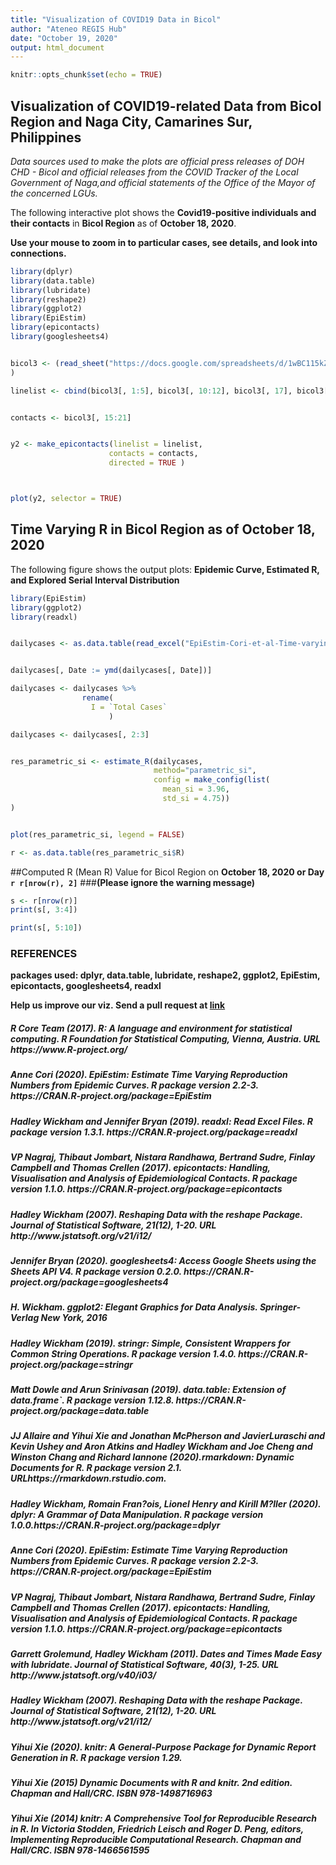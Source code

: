 ```yaml
---
title: "Visualization of COVID19 Data in Bicol"
author: "Ateneo REGIS Hub"
date: "October 19, 2020"  
output: html_document
---
```


```r
knitr::opts_chunk$set(echo = TRUE)
```

## Visualization of COVID19-related Data from Bicol Region and Naga City, Camarines Sur, Philippines  



*Data sources used to make the plots are official press releases of DOH CHD - Bicol and official releases from the COVID Tracker of the Local Government of Naga,and official statements of the Office of the Mayor of the concerned LGUs.*


The following interactive plot shows the **Covid19-positive individuals and their contacts** in  **Bicol Region** as of **October 18, 2020**.  

**Use your mouse to zoom in to particular cases, see details, and look into connections.** 


```r

library(dplyr)
library(data.table)
library(lubridate)
library(reshape2)
library(ggplot2)
library(EpiEstim)
library(epicontacts)
library(googlesheets4)


bicol3 <- (read_sheet("https://docs.google.com/spreadsheets/d/1wBC115kZxPbphHgf39so5r5XR2pibbWDV-soXxGiS64/edit#gid=0")
)

```

```r

linelist <- cbind(bicol3[, 1:5], bicol3[, 10:12], bicol3[, 17], bicol3[, 19:23])


contacts <- bicol3[, 15:21]


y2 <- make_epicontacts(linelist = linelist,
                      contacts = contacts,
                      directed = TRUE )



plot(y2, selector = TRUE)
``` 


## Time Varying R in Bicol Region as of **October 18, 2020**

The following figure shows the output plots: **Epidemic Curve, Estimated R, and Explored Serial Interval Distribution **

```r

library(EpiEstim)
library(ggplot2)
library(readxl)


dailycases <- as.data.table(read_excel("EpiEstim-Cori-et-al-Time-varying-R-BICOL.xls", sheet = 2))


dailycases[, Date := ymd(dailycases[, Date])]

dailycases <- dailycases %>% 
                rename(
                  I = `Total Cases`
                      )

dailycases <- dailycases[, 2:3]


res_parametric_si <- estimate_R(dailycases, 
                                method="parametric_si",
                                config = make_config(list(
                                  mean_si = 3.96, 
                                  std_si = 4.75))
)


plot(res_parametric_si, legend = FALSE) 


```  

```r

r <- as.data.table(res_parametric_si$R)

```




##Computed R  (Mean R) Value for Bicol Region on **October 18, 2020 or Day `r r[nrow(r), 2]`** 
###**(Please ignore the warning message)**


```r

s <- r[nrow(r)]
print(s[, 3:4])

print(s[, 5:10])
```


### REFERENCES

**packages used: dplyr, data.table, lubridate, reshape2, ggplot2, EpiEstim, epicontacts, googlesheets4, readxl**

**Help us improve our viz. Send a pull request at [link](https://github.com/shanebimeda/regishub)**

##### R Core Team (2017). R: A language and environment for statistical computing. R  Foundation for Statistical Computing, Vienna, Austria. URL https://www.R-project.org/

##### Anne Cori (2020). EpiEstim: Estimate Time Varying Reproduction Numbers from Epidemic Curves. R package version 2.2-3. https://CRAN.R-project.org/package=EpiEstim  

##### Hadley Wickham and Jennifer Bryan (2019). readxl: Read Excel Files. R package version 1.3.1. https://CRAN.R-project.org/package=readxl    

##### VP Nagraj, Thibaut Jombart, Nistara Randhawa, Bertrand Sudre, Finlay Campbell and Thomas Crellen (2017). epicontacts: Handling, Visualisation and Analysis of Epidemiological Contacts. R package version 1.1.0. https://CRAN.R-project.org/package=epicontacts  

##### Hadley Wickham (2007). Reshaping Data with the reshape Package. Journal of Statistical Software, 21(12), 1-20. URL http://www.jstatsoft.org/v21/i12/  

##### Jennifer Bryan (2020). googlesheets4: Access Google Sheets using the Sheets API V4. R package version 0.2.0. https://CRAN.R-project.org/package=googlesheets4  
 
##### H. Wickham. ggplot2: Elegant Graphics for Data Analysis.      Springer-Verlag New York, 2016 

##### Hadley Wickham (2019). stringr: Simple, Consistent Wrappers for Common String Operations. R package version 1.4.0. https://CRAN.R-project.org/package=stringr  
   
##### Matt Dowle and Arun Srinivasan (2019). data.table: Extension of data.frame`. R package version 1.12.8. https://CRAN.R-project.org/package=data.table

##### JJ Allaire and Yihui Xie and Jonathan McPherson and JavierLuraschi and Kevin Ushey and Aron Atkins and Hadley Wickham and Joe Cheng and Winston Chang and Richard Iannone (2020).rmarkdown: Dynamic Documents for R. R package version 2.1. URLhttps://rmarkdown.rstudio.com.

##### Hadley Wickham, Romain Fran?ois, Lionel Henry and Kirill M?ller (2020). dplyr: A Grammar of Data Manipulation. R package version 1.0.0.https://CRAN.R-project.org/package=dplyr    

##### Anne Cori (2020). EpiEstim: Estimate Time Varying Reproduction Numbers from Epidemic Curves. R package version 2.2-3. https://CRAN.R-project.org/package=EpiEstim  

##### VP Nagraj, Thibaut Jombart, Nistara Randhawa, Bertrand Sudre, Finlay Campbell and Thomas Crellen (2017). epicontacts: Handling, Visualisation and Analysis of Epidemiological Contacts. R package version 1.1.0. https://CRAN.R-project.org/package=epicontacts    
  
##### Garrett Grolemund, Hadley Wickham (2011). Dates and Times Made Easy with lubridate. Journal of Statistical Software, 40(3), 1-25. URL http://www.jstatsoft.org/v40/i03/    

##### Hadley Wickham (2007). Reshaping Data with the reshape Package. Journal of Statistical Software, 21(12), 1-20. URL http://www.jstatsoft.org/v21/i12/    

##### Yihui Xie (2020). knitr: A General-Purpose Package for Dynamic Report Generation in R. R package version 1.29.    

##### Yihui Xie (2015) Dynamic Documents with R and knitr. 2nd edition. Chapman and Hall/CRC. ISBN 978-1498716963  

##### Yihui Xie (2014) knitr: A Comprehensive Tool for Reproducible Research in R. In Victoria Stodden, Friedrich Leisch and Roger D. Peng, editors, Implementing Reproducible Computational Research. Chapman and Hall/CRC. ISBN 978-1466561595  

